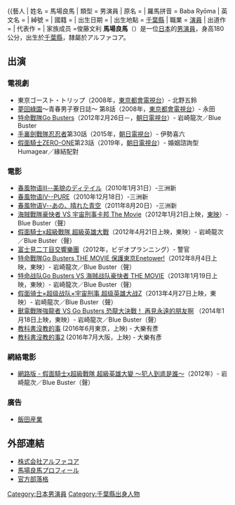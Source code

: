 {{BLP unsourced|time=2021-09-04T02:25:11+00:00}}
{{藝人
| 姓名 = 馬場良馬
| 類型 = 男演員
| 原名 = 
| 羅馬拼音 = Baba Ryōma
| 英文名 = 
| 綽號 =
| 國籍 = {{JPN}}
| 出生日期 = {{birth_date_and_age|1984|12|15}}
| 出生地點 = {{JPN}}[[千葉縣|千葉縣]]
| 職業 = [[演員|演員]]
| 出道作 = 
| 代表作 = 
| 家族成员 =俊藤文利
{{Japanese|japanese=馬場良馬|kana=ばば りょうま|romaji=Baba Ryōma}}
'''馬場良馬'''（{{bd|1984年|12月15日|||Baba Ryōma}}）是一位[[日本|日本]]的[[男演員|男演員]]，身高180公分，出生於[[千葉縣|千葉縣]]，隸屬於アルファコア。

== 出演 ==
=== 電視劇 ===
* 東京ゴースト・トリップ（2008年，[[東京都會電視台|東京都會電視台]]）- 北野五鈴
* [[夢回綠園|夢回綠園]]〜青春男子寮日誌〜 第8話（2008年，[[東京都會電視台|東京都會電視台]]）- 永田
* [[特命戰隊Go_Busters|特命戰隊Go Busters]]（2012年2月26日－，[[朝日電視台|朝日電視台]]）- 岩崎龍次／Blue Buster
* [[手裏劍戰隊忍忍者|手裏劍戰隊忍忍者]]第30話（2015年，[[朝日電視台|朝日電視台]]）- 伊勢喜六
* [[假面騎士ZERO-ONE|假面騎士ZERO-ONE]]第23話（2019年，[[朝日電視台|朝日電視台]]）- 婚姻諮詢型Humagear／緣結配對

=== 電影 ===
* [[春風物语Ⅲ--美貌のディテイル|春風物语Ⅲ--美貌のディテイル]]（2010年1月31日）-三洲新
* [[春風物语Ⅳ--PURE|春風物语Ⅳ--PURE]]（2010年12月18日）-三洲新
*[[春風物语Ⅴ--あの、晴れた青空|春風物语Ⅴ--あの、晴れた青空]]（2011年8月20日）-三洲新
* [[海賊戰隊豪快者_VS_宇宙刑事卡邦_The_Movie|海賊戰隊豪快者 VS 宇宙刑事卡邦 The Movie]]（2012年1月21日上映，[[東映|東映]]）- Blue Buster（聲）
* [[假面騎士x超級戰隊_超級英雄大戰|假面騎士x超級戰隊 超級英雄大戰]]（2012年4月21日上映，東映）- 岩崎龍次／Blue Buster（聲）
* [[富士見二丁目交響樂團|富士見二丁目交響樂團]]（2012年，ビデオプランニング）- 警官
* [[特命戰隊Go_Busters_THE_MOVIE_保護東京Enetower!|特命戰隊Go Busters THE MOVIE 保護東京Enetower!]]（2012年8月4日上映，東映）- 岩崎龍次／Blue Buster（聲）
* [[特命战队Go_Busters_VS_海贼战队豪快者_THE_MOVIE|特命战队Go Busters VS 海贼战队豪快者 THE MOVIE]]（2013年1月19日上映，東映）- 岩崎龍次／Blue Buster（聲）
* [[假面骑士×超级战队×宇宙刑事_超级英雄大战Z|假面骑士×超级战队×宇宙刑事 超级英雄大战Z]]（2013年4月27日上映，東映）- 岩崎龍次／Blue Buster（聲）
* [[獸電戰隊強龍者_VS_Go_Busters_恐龍大決戰！_再見永遠的朋友啊|獸電戰隊強龍者 VS Go Busters 恐龍大決戰！ 再見永遠的朋友啊]] （2014年1月18日上映，東映）- 岩崎龍次／Blue Buster（聲）
* [[教科書沒教的事|教科書沒教的事]] (2016年6月東京，上映) - 大樂有彥
* [[教科書沒教的事2|教科書沒教的事2]] (2016年7月大阪，上映) - 大樂有彥

=== 網絡電影 ===
* [[假面騎士x超級戰隊_超級英雄大戰#網路電影|網路版 - 假面騎士x超級戰隊 超級英雄大變 〜犯人到底是誰〜]]（2012年）- 岩崎龍次／Blue Buster（聲）

=== 廣告 ===
* [[飯田産業|飯田産業]]

== 外部連結 ==
* [http://www.alpha-core.co.jp/ 株式会社アルファコア] {{Wayback|url=http://www.alpha-core.co.jp/ |date=20210127124355 }}
* [http://www.alpha-core.co.jp/talent/e2.html#content 馬場良馬プロフィール] {{Wayback|url=http://www.alpha-core.co.jp/talent/e2.html#content |date=20200110014501 }}
* [http://ameblo.jp/babaryouma 官方部落格] {{Wayback|url=http://ameblo.jp/babaryouma |date=20210227180333 }}

{{start box}}
{{succession box|[[山田裕貴|山田裕貴]]<br />（[[海賊戰隊豪快者|海賊戰隊豪快者]]）|[[金城大和|金城大和]]<br />[[羅伯特·鮑德溫|羅伯特·鮑德溫]]<br />[[木下亞由美|木下亞由美]]<br />（[[獸電戰隊強龍者|獸電戰隊強龍者]]）|日本[[超級戰隊系列|超級戰隊系列]]藍色戰士演員<br />[[特命戰隊Go_Busters|特命戰隊Go Busters]]|2012年2月26日-2013年2月17日}}
{{end box}}
{{超級戰隊系列歷代藍衣戰士主演演員}}
{{DEFAULTSORT:Baba Ryōma}}
[[Category:日本男演員|Category:日本男演員]]
[[Category:千葉縣出身人物|Category:千葉縣出身人物]]
